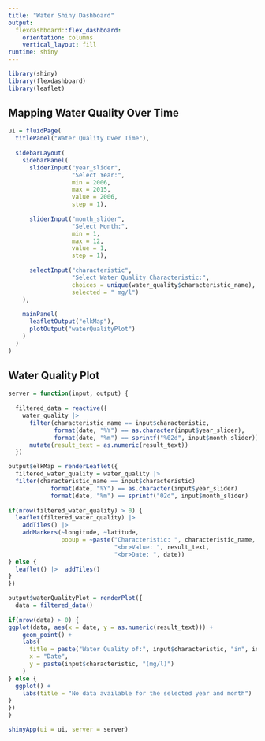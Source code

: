 ```yaml
---
title: "Water Shiny Dashboard"
output: 
  flexdashboard::flex_dashboard:
    orientation: columns
    vertical_layout: fill
runtime: shiny
---
```


```r
library(shiny)
library(flexdashboard)
library(leaflet)
```


Mapping Water Quality Over Time
-----------------------------------------------------------------------

```r
ui = fluidPage(
  titlePanel("Water Quality Over Time"),
  
  sidebarLayout(
    sidebarPanel(
      sliderInput("year_slider",
                  "Select Year:",
                  min = 2006,
                  max = 2015,
                  value = 2006,
                  step = 1),
                  
      sliderInput("month_slider",
                  "Select Month:",
                  min = 1,
                  max = 12,
                  value = 1,
                  step = 1),
      
      selectInput("characteristic", 
                  "Select Water Quality Characteristic:", 
                  choices = unique(water_quality$characteristic_name),
                  selected = " mg/l")
    ),
    
    mainPanel(
      leafletOutput("elkMap"),
      plotOutput("waterQualityPlot")
    )
  )
)
```


Water Quality Plot
-----------------------------------------------------------------------

```r
server = function(input, output) {
  
  filtered_data = reactive({
    water_quality |> 
      filter(characteristic_name == input$characteristic,
             format(date, "%Y") == as.character(input$year_slider),
             format(date, "%m") == sprintf("%02d", input$month_slider)) |> 
      mutate(result_text = as.numeric(result_text))
  })

output$elkMap = renderLeaflet({
  filtered_water_quality = water_quality |> 
  filter(characteristic_name == input$characteristic)
            format(date, "%Y") == as.character(input$year_slider)
            format(date, "%m") == sprintf("02d", input$month_slider)
 
if(nrow(filtered_water_quality) > 0) {
  leaflet(filtered_water_quality) |> 
    addTiles() |> 
    addMarkers(~longitude, ~latitude, 
               popup = ~paste("Characteristic: ", characteristic_name, 
                              "<br>Value: ", result_text,
                              "<br>Date: ", date))
} else {
  leaflet() |>  addTiles()
}
})

output$waterQualityPlot = renderPlot({
  data = filtered_data()
  
if(nrow(data) > 0) {
ggplot(data, aes(x = date, y = as.numeric(result_text))) +
    geom_point() +
    labs(
      title = paste("Water Quality of:", input$characteristic, "in", input$month_slider, input$year_slider),
      x = "Date",
      y = paste(input$characteristic, "(mg/l)")
    )
} else {
  ggplot() +
    labs(title = "No data available for the selected year and month")
}  
})
}
```


```r
shinyApp(ui = ui, server = server)
```
